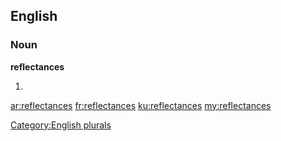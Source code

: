 ==English==

===Noun===
'''reflectances'''

# {{plural of|[[reflectance]]}}

[[Category:English plurals]]

[[ar:reflectances]]
[[fr:reflectances]]
[[ku:reflectances]]
[[my:reflectances]]